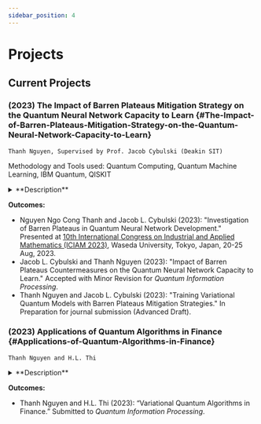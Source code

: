 ```yaml
---
sidebar_position: 4
---
```


# Projects

## Current Projects

### (2023) The Impact of Barren Plateaus Mitigation Strategy on the Quantum Neural Network Capacity to Learn {#The-Impact-of-Barren-Plateaus-Mitigation-Strategy-on-the-Quantum-Neural-Network-Capacity-to-Learn}


`Thanh Nguyen, Supervised by Prof. Jacob Cybulski (Deakin SIT)`

Methodology and Tools used: Quantum Computing, Quantum Machine Learning, IBM Quantum, QISKIT

<details>
  <summary>**Description**</summary>
  <div>
Training of quantum neural networks (QNN) is commonly affected by the emergence of barren plateaus (large flat areas in the loss function landscape), which impede the convergence of QNN parameter optimisation. 
Such training problems are known to be caused by large quantum circuits, poor initialisation of QNN parameters, or the selection of an inferior cost function.
Fortunately, there are well established techniques of mitigating the formation of barren plateaus, such as restricting the circuit depth, layerwise development of QNN circuits and a careful planning of the parameter initialisation process. 
While dealing with barren plateaus, their mitigation strategies are expected to have a positive impact on the QNN training, however, in some cases while training convergence improves the overall QNN performance degrades.

This project thus investigates an impact of barren plateaus mitigation strategy on the QNN capacity to learn, as measured by the network's local effective dimension, which is a dynamic statistical measure of the system's ability to generalise beyond the data used in its training.
    
  </div>
</details>

**Outcomes:**
- Nguyen Ngo Cong Thanh and Jacob L. Cybulski (2023): "Investigation of Barren Plateaus in Quantum Neural Network Development." Presented at [10th International Congress on Industrial and Applied Mathematics (ICIAM 2023)](https://iciam2023.org/), Waseda University, Tokyo, Japan, 20-25 Aug, 2023.
- Jacob L. Cybulski and Thanh Nguyen (2023): "Impact of Barren Plateaus Countermeasures on the Quantum Neural Network Capacity to Learn." Accepted with Minor Revision for *Quantum Information Processing*.
- Thanh Nguyen and Jacob L. Cybulski (2023): "Training Variational Quantum Models with Barren Plateaus Mitigation Strategies." In Preparation for journal submission (Advanced Draft).

### (2023) Applications of Quantum Algorithms in Finance {#Applications-of-Quantum-Algorithms-in-Finance}
`Thanh Nguyen and H.L. Thi `

<details>
  <summary>**Description**</summary>
  <div>
The Quantum processors' performance is predicted to surpass the traditional systems during this decade in computational performance and capabilities. This disruptive technology can significantly impact many industrial sectors in the long term. Other than communication and mathematics, we expect the finance sector to be one of the first to receive the prosperity of this new cutting-edge technology.
  </div>
</details>

**Outcomes:**
- Thanh Nguyen and H.L. Thi (2023): “Variational Quantum Algorithms in Finance.” Submitted to *Quantum Information Processing*.
